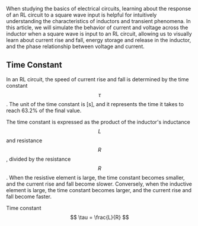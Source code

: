 
When studying the basics of electrical circuits, learning about the response of an RL circuit to a square wave input is helpful for intuitively understanding the characteristics of inductors and transient phenomena. In this article, we will simulate the behavior of current and voltage across the inductor when a square wave is input to an RL circuit, allowing us to visually learn about current rise and fall, energy storage and release in the inductor, and the phase relationship between voltage and current.

## Time Constant

In an RL circuit, the speed of current rise and fall is determined by the time constant $$ \tau $$. The unit of the time constant is [s], and it represents the time it takes to reach 63.2% of the final value.

The time constant is expressed as the product of the inductor's inductance $$L$$ and resistance $$R$$, divided by the resistance $$R$$. When the resistive element is large, the time constant becomes smaller, and the current rise and fall become slower. Conversely, when the inductive element is large, the time constant becomes larger, and the current rise and fall become faster.

Time constant $$ \tau = \frac{L}{R} $$

<RLCircuitSimulator />
